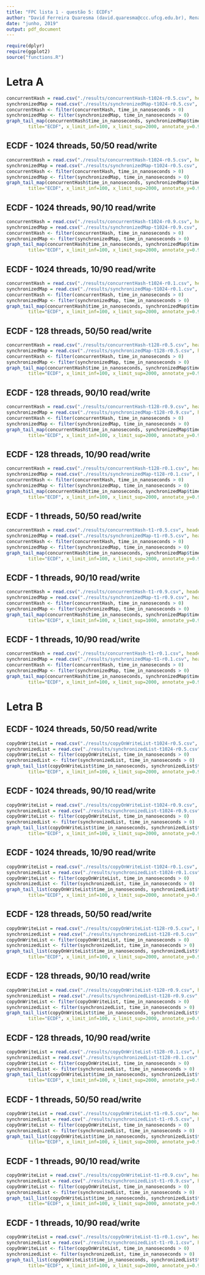```yaml
---
title: "FPC lista 1 - questão 5: ECDFs"
author: "David Ferreira Quaresma (david.quaresma@ccc.ufcg.edu.br), Renato Dantas Henriques (renato.henriques@ccc.ufcg.edu.br)"
date: "junho, 2019"
output: pdf_document
---
```


```r
require(dplyr)
require(ggplot2)
source("functions.R")
```

# Letra A
```r
concurrentHash = read.csv("./results/concurrentHash-t1024-r0.5.csv", header=T, dec=".")
synchronizedMap = read.csv("./results/synchronizedMap-t1024-r0.5.csv", header=T, dec=".")
concurrentHash <- filter(concurrentHash, time_in_nanoseconds > 0)
synchronizedMap <- filter(synchronizedMap, time_in_nanoseconds > 0)
graph_tail_map(concurrentHash$time_in_nanoseconds, synchronizedMap$time_in_nanoseconds,
        title="ECDF", x_limit_inf=100, x_limit_sup=2000, annotate_y=0.90)
```

## ECDF - 1024 threads, 50/50 read/write
```r
concurrentHash = read.csv("./results/concurrentHash-t1024-r0.5.csv", header=T, dec=".")
synchronizedMap = read.csv("./results/synchronizedMap-t1024-r0.5.csv", header=T, dec=".")
concurrentHash <- filter(concurrentHash, time_in_nanoseconds > 0)
synchronizedMap <- filter(synchronizedMap, time_in_nanoseconds > 0)
graph_tail_map(concurrentHash$time_in_nanoseconds, synchronizedMap$time_in_nanoseconds,
        title="ECDF", x_limit_inf=100, x_limit_sup=2000, annotate_y=0.95)
```

## ECDF - 1024 threads, 90/10 read/write
```r
concurrentHash = read.csv("./results/concurrentHash-t1024-r0.9.csv", header=T, dec=".")
synchronizedMap = read.csv("./results/synchronizedMap-t1024-r0.9.csv", header=T, dec=".")
concurrentHash <- filter(concurrentHash, time_in_nanoseconds > 0)
synchronizedMap <- filter(synchronizedMap, time_in_nanoseconds > 0)
graph_tail_map(concurrentHash$time_in_nanoseconds, synchronizedMap$time_in_nanoseconds,
        title="ECDF", x_limit_inf=100, x_limit_sup=2000, annotate_y=0.95)
```

## ECDF - 1024 threads, 10/90 read/write
```r
concurrentHash = read.csv("./results/concurrentHash-t1024-r0.1.csv", header=T, dec=".")
synchronizedMap = read.csv("./results/synchronizedMap-t1024-r0.1.csv", header=T, dec=".")
concurrentHash <- filter(concurrentHash, time_in_nanoseconds > 0)
synchronizedMap <- filter(synchronizedMap, time_in_nanoseconds > 0)
graph_tail_map(concurrentHash$time_in_nanoseconds, synchronizedMap$time_in_nanoseconds,
        title="ECDF", x_limit_inf=100, x_limit_sup=2000, annotate_y=0.95)
```

## ECDF - 128 threads, 50/50 read/write
```r
concurrentHash = read.csv("./results/concurrentHash-t128-r0.5.csv", header=T, dec=".")
synchronizedMap = read.csv("./results/synchronizedMap-t128-r0.5.csv", header=T, dec=".")
concurrentHash <- filter(concurrentHash, time_in_nanoseconds > 0)
synchronizedMap <- filter(synchronizedMap, time_in_nanoseconds > 0)
graph_tail_map(concurrentHash$time_in_nanoseconds, synchronizedMap$time_in_nanoseconds,
        title="ECDF", x_limit_inf=100, x_limit_sup=2000, annotate_y=0.95)
```

## ECDF - 128 threads, 90/10 read/write
```r
concurrentHash = read.csv("./results/concurrentHash-t128-r0.9.csv", header=T, dec=".")
synchronizedMap = read.csv("./results/synchronizedMap-t128-r0.9.csv", header=T, dec=".")
concurrentHash <- filter(concurrentHash, time_in_nanoseconds > 0)
synchronizedMap <- filter(synchronizedMap, time_in_nanoseconds > 0)
graph_tail_map(concurrentHash$time_in_nanoseconds, synchronizedMap$time_in_nanoseconds,
        title="ECDF", x_limit_inf=100, x_limit_sup=2000, annotate_y=0.95)
```

## ECDF - 128 threads, 10/90 read/write
```r
concurrentHash = read.csv("./results/concurrentHash-t128-r0.1.csv", header=T, dec=".")
synchronizedMap = read.csv("./results/synchronizedMap-t128-r0.1.csv", header=T, dec=".")
concurrentHash <- filter(concurrentHash, time_in_nanoseconds > 0)
synchronizedMap <- filter(synchronizedMap, time_in_nanoseconds > 0)
graph_tail_map(concurrentHash$time_in_nanoseconds, synchronizedMap$time_in_nanoseconds,
        title="ECDF", x_limit_inf=100, x_limit_sup=2000, annotate_y=0.95)
```

## ECDF - 1 threads, 50/50 read/write
```r
concurrentHash = read.csv("./results/concurrentHash-t1-r0.5.csv", header=T, dec=".")
synchronizedMap = read.csv("./results/synchronizedMap-t1-r0.5.csv", header=T, dec=".")
concurrentHash <- filter(concurrentHash, time_in_nanoseconds > 0)
synchronizedMap <- filter(synchronizedMap, time_in_nanoseconds > 0)
graph_tail_map(concurrentHash$time_in_nanoseconds, synchronizedMap$time_in_nanoseconds,
        title="ECDF", x_limit_inf=100, x_limit_sup=2000, annotate_y=0.95)
```

## ECDF - 1 threads, 90/10 read/write
```r
concurrentHash = read.csv("./results/concurrentHash-t1-r0.9.csv", header=T, dec=".")
synchronizedMap = read.csv("./results/synchronizedMap-t1-r0.9.csv", header=T, dec=".")
concurrentHash <- filter(concurrentHash, time_in_nanoseconds > 0)
synchronizedMap <- filter(synchronizedMap, time_in_nanoseconds > 0)
graph_tail_map(concurrentHash$time_in_nanoseconds, synchronizedMap$time_in_nanoseconds,
        title="ECDF", x_limit_inf=100, x_limit_sup=1000, annotate_y=0.95)
```

## ECDF - 1 threads, 10/90 read/write
```r
concurrentHash = read.csv("./results/concurrentHash-t1-r0.1.csv", header=T, dec=".")
synchronizedMap = read.csv("./results/synchronizedMap-t1-r0.1.csv", header=T, dec=".")
concurrentHash <- filter(concurrentHash, time_in_nanoseconds > 0)
synchronizedMap <- filter(synchronizedMap, time_in_nanoseconds > 0)
graph_tail_map(concurrentHash$time_in_nanoseconds, synchronizedMap$time_in_nanoseconds,
        title="ECDF", x_limit_inf=100, x_limit_sup=2000, annotate_y=0.95)
```


# Letra B
## ECDF - 1024 threads, 50/50 read/write
```r
copyOnWriteList = read.csv("./results/copyOnWriteList-t1024-r0.5.csv", header=T, dec=".")
synchronizedList = read.csv("./results/synchronizedList-t1024-r0.5.csv", header=T, dec=".")
copyOnWriteList <- filter(copyOnWriteList, time_in_nanoseconds > 0)
synchronizedList <- filter(synchronizedList, time_in_nanoseconds > 0)
graph_tail_list(copyOnWriteList$time_in_nanoseconds, synchronizedList$time_in_nanoseconds,
        title="ECDF", x_limit_inf=100, x_limit_sup=2000, annotate_y=0.95)
```

## ECDF - 1024 threads, 90/10 read/write
```r
copyOnWriteList = read.csv("./results/copyOnWriteList-t1024-r0.9.csv", header=T, dec=".")
synchronizedList = read.csv("./results/synchronizedList-t1024-r0.9.csv", header=T, dec=".")
copyOnWriteList <- filter(copyOnWriteList, time_in_nanoseconds > 0)
synchronizedList <- filter(synchronizedList, time_in_nanoseconds > 0)
graph_tail_list(copyOnWriteList$time_in_nanoseconds, synchronizedList$time_in_nanoseconds,
        title="ECDF", x_limit_inf=100, x_limit_sup=2000, annotate_y=0.95)
```

## ECDF - 1024 threads, 10/90 read/write
```r
copyOnWriteList = read.csv("./results/copyOnWriteList-t1024-r0.1.csv", header=T, dec=".")
synchronizedList = read.csv("./results/synchronizedList-t1024-r0.1.csv", header=T, dec=".")
copyOnWriteList <- filter(copyOnWriteList, time_in_nanoseconds > 0)
synchronizedList <- filter(synchronizedList, time_in_nanoseconds > 0)
graph_tail_list(copyOnWriteList$time_in_nanoseconds, synchronizedList$time_in_nanoseconds,
        title="ECDF", x_limit_inf=100, x_limit_sup=2000, annotate_y=0.95)
```

## ECDF - 128 threads, 50/50 read/write
```r
copyOnWriteList = read.csv("./results/copyOnWriteList-t128-r0.5.csv", header=T, dec=".")
synchronizedList = read.csv("./results/synchronizedList-t128-r0.5.csv", header=T, dec=".")
copyOnWriteList <- filter(copyOnWriteList, time_in_nanoseconds > 0)
synchronizedList <- filter(synchronizedList, time_in_nanoseconds > 0)
graph_tail_list(copyOnWriteList$time_in_nanoseconds, synchronizedList$time_in_nanoseconds,
        title="ECDF", x_limit_inf=100, x_limit_sup=2000, annotate_y=0.95)
```

## ECDF - 128 threads, 90/10 read/write
```r
copyOnWriteList = read.csv("./results/copyOnWriteList-t128-r0.9.csv", header=T, dec=".")
synchronizedList = read.csv("./results/synchronizedList-t128-r0.9.csv", header=T, dec=".")
copyOnWriteList <- filter(copyOnWriteList, time_in_nanoseconds > 0)
synchronizedList <- filter(synchronizedList, time_in_nanoseconds > 0)
graph_tail_list(copyOnWriteList$time_in_nanoseconds, synchronizedList$time_in_nanoseconds,
        title="ECDF", x_limit_inf=100, x_limit_sup=2000, annotate_y=0.95)
```

## ECDF - 128 threads, 10/90 read/write
```r
copyOnWriteList = read.csv("./results/copyOnWriteList-t128-r0.1.csv", header=T, dec=".")
synchronizedList = read.csv("./results/synchronizedList-t128-r0.1.csv", header=T, dec=".")
copyOnWriteList <- filter(copyOnWriteList, time_in_nanoseconds > 0)
synchronizedList <- filter(synchronizedList, time_in_nanoseconds > 0)
graph_tail_list(copyOnWriteList$time_in_nanoseconds, synchronizedList$time_in_nanoseconds,
        title="ECDF", x_limit_inf=100, x_limit_sup=2000, annotate_y=0.95)
```

## ECDF - 1 threads, 50/50 read/write
```r
copyOnWriteList = read.csv("./results/copyOnWriteList-t1-r0.5.csv", header=T, dec=".")
synchronizedList = read.csv("./results/synchronizedList-t1-r0.5.csv", header=T, dec=".")
copyOnWriteList <- filter(copyOnWriteList, time_in_nanoseconds > 0)
synchronizedList <- filter(synchronizedList, time_in_nanoseconds > 0)
graph_tail_list(copyOnWriteList$time_in_nanoseconds, synchronizedList$time_in_nanoseconds,
        title="ECDF", x_limit_inf=100, x_limit_sup=2000, annotate_y=0.95)
```

## ECDF - 1 threads, 90/10 read/write
```r
copyOnWriteList = read.csv("./results/copyOnWriteList-t1-r0.9.csv", header=T, dec=".")
synchronizedList = read.csv("./results/synchronizedList-t1-r0.9.csv", header=T, dec=".")
copyOnWriteList <- filter(copyOnWriteList, time_in_nanoseconds > 0)
synchronizedList <- filter(synchronizedList, time_in_nanoseconds > 0)
graph_tail_list(copyOnWriteList$time_in_nanoseconds, synchronizedList$time_in_nanoseconds,
        title="ECDF", x_limit_inf=100, x_limit_sup=2000, annotate_y=0.95)
```

## ECDF - 1 threads, 10/90 read/write
```r
copyOnWriteList = read.csv("./results/copyOnWriteList-t1-r0.1.csv", header=T, dec=".")
synchronizedList = read.csv("./results/synchronizedList-t1-r0.1.csv", header=T, dec=".")
copyOnWriteList <- filter(copyOnWriteList, time_in_nanoseconds > 0)
synchronizedList <- filter(synchronizedList, time_in_nanoseconds > 0)
graph_tail_list(copyOnWriteList$time_in_nanoseconds, synchronizedList$time_in_nanoseconds,
        title="ECDF", x_limit_inf=100, x_limit_sup=2000, annotate_y=0.95)
```

